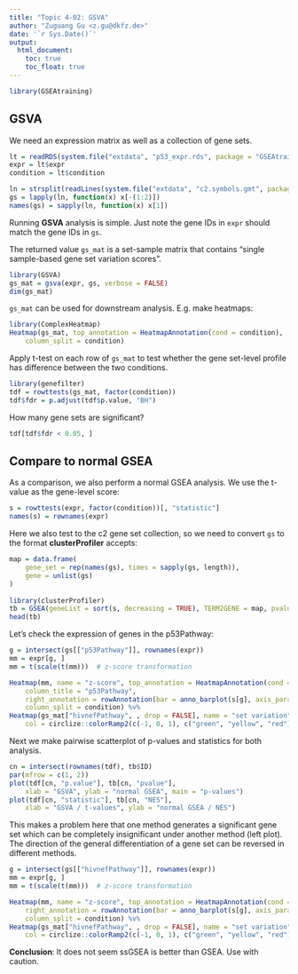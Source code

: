 ```yaml
---
title: "Topic 4-02: GSVA"
author: "Zuguang Gu <z.gu@dkfz.de>"
date: '`r Sys.Date()`'
output:
  html_document:
    toc: true
    toc_float: true
---
```


```r
library(GSEAtraining)
```

## GSVA

We need an expression matrix as well as a collection of gene sets.

```r
lt = readRDS(system.file("extdata", "p53_expr.rds", package = "GSEAtraining"))
expr = lt$expr
condition = lt$condition

ln = strsplit(readLines(system.file("extdata", "c2.symbols.gmt", package = "GSEAtraining")), "\t")
gs = lapply(ln, function(x) x[-(1:2)])
names(gs) = sapply(ln, function(x) x[1])
```

Running **GSVA** analysis is simple. Just note the gene IDs in `expr` should match the gene IDs in `gs`.

The returned value `gs_mat` is a set-sample matrix that contains "single sample-based gene set variation scores".

```r
library(GSVA)
gs_mat = gsva(expr, gs, verbose = FALSE)
dim(gs_mat)
```


`gs_mat` can be used for downstream analysis. E.g. make heatmaps:


```r
library(ComplexHeatmap)
Heatmap(gs_mat, top_annotation = HeatmapAnnotation(cond = condition),
    column_split = condition)
```


Apply t-test on each row of `gs_mat` to test whether the gene set-level
profile has difference between the two conditions.

```r
library(genefilter)
tdf = rowttests(gs_mat, factor(condition))
tdf$fdr = p.adjust(tdf$p.value, "BH")
```

How many gene sets are significant?

```r
tdf[tdf$fdr < 0.05, ]
```

## Compare to normal GSEA

As a comparison, we also perform a normal GSEA analysis. We use the t-value as the gene-level score:

```r
s = rowttests(expr, factor(condition))[, "statistic"]
names(s) = rownames(expr)
```

Here we also test to the c2 gene set collection, so we need to convert `gs` to the format **clusterProfiler** accepts:

```r
map = data.frame(
    gene_set = rep(names(gs), times = sapply(gs, length)),
    gene = unlist(gs)
)
    
library(clusterProfiler)
tb = GSEA(geneList = sort(s, decreasing = TRUE), TERM2GENE = map, pvalueCutoff = 1)
head(tb)
```


Let's check the expression of genes in the p53Pathway:

```r
g = intersect(gs[["p53Pathway"]], rownames(expr))
mm = expr[g, ]
mm = t(scale(t(mm)))  # z-score transformation

Heatmap(mm, name = "z-score", top_annotation = HeatmapAnnotation(cond = condition),
    column_title = "p53Pathway",
    right_annotation = rowAnnotation(bar = anno_barplot(s[g], axis_param = list(direction = "reverse"), width = unit(2, "cm"))),
    column_split = condition) %v%
Heatmap(gs_mat["hivnefPathway", , drop = FALSE], name = "set variation",
    col = circlize::colorRamp2(c(-1, 0, 1), c("green", "yellow", "red")))
```

Next we make pairwise scatterplot of p-values and statistics for both analysis.

```r
cn = intersect(rownames(tdf), tb$ID)
par(mfrow = c(1, 2))
plot(tdf[cn, "p.value"], tb[cn, "pvalue"],
    xlab = "GSVA", ylab = "normal GSEA", main = "p-values")
plot(tdf[cn, "statistic"], tb[cn, "NES"],
    xlab = "GSVA / t-values", ylab = "normal GSEA / NES")
```

This makes a problem here that one method generates a significant gene set
which can be completely insignificant under another method (left plot). The
direction of the general differentiation of a gene set can be reversed in
different methods.

```r
g = intersect(gs[["hivnefPathway"]], rownames(expr))
mm = expr[g, ]
mm = t(scale(t(mm)))  # z-score transformation

Heatmap(mm, name = "z-score", top_annotation = HeatmapAnnotation(cond = condition),
    right_annotation = rowAnnotation(bar = anno_barplot(s[g], axis_param = list(direction = "reverse"), width = unit(2, "cm"))),
    column_split = condition) %v%
Heatmap(gs_mat["hivnefPathway", , drop = FALSE], name = "set variation",
    col = circlize::colorRamp2(c(-1, 0, 1), c("green", "yellow", "red")))
```


**Conclusion**: It does not seem ssGSEA is better than GSEA. Use with caution.

